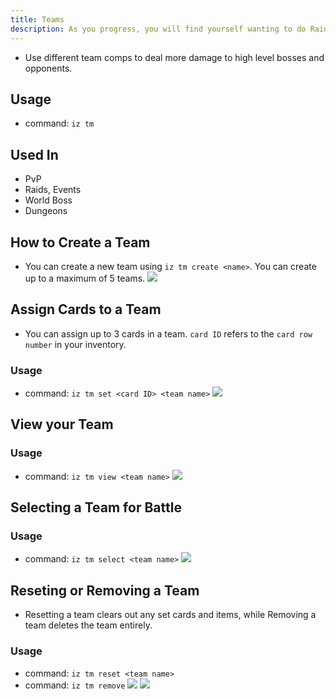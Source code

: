 ```yaml
---
title: Teams
description: As you progress, you will find yourself wanting to do Raids as they are more beneficial to get more cards and gold rewards.
---
```


- Use different team comps to deal more damage to high level bosses and opponents.

## Usage
- command: `iz tm`

## Used In
- PvP
- Raids, Events
- World Boss
- Dungeons

## How to Create a Team
- You can create a new team using `iz tm create <name>`. You can create up to a maximum of 5 teams. <img src="../images/tm-create.jpg" />

## Assign Cards to a Team
- You can assign up to 3 cards in a team. `card ID` refers to the `card row number` in your inventory.

### Usage
- command: `iz tm set <card ID> <team name>` <img src="../images/tm-set.jpg" />

## View your Team
### Usage
- command: `iz tm view <team name>` <img src="../images/tm-view1.jpg" />

## Selecting a Team for Battle
### Usage
- command: `iz tm select <team name>` <img src="../images/tm-select.jpg" />

## Reseting or Removing a Team
- Resetting a team clears out any set cards and items, while Removing a team deletes the team entirely.

### Usage
- command: `iz tm reset <team name>`
- command: `iz tm remove`
<img src="../images/tm-reset.jpg" /> <img src="../images/tm-remove.jpg" />

<CardGroup cols="3">
<Card title="Raids" href="/raids/raids" horizontal icon="thumbtack" />
</CardGroup>
